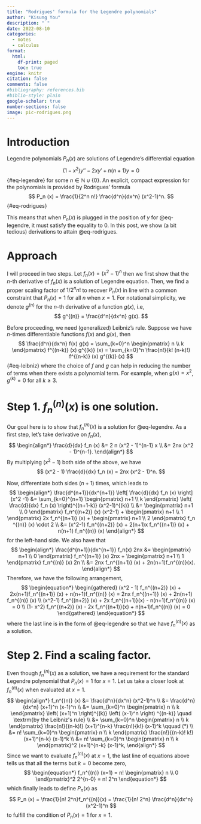 ```yaml
---
title: "Rodrigues' formula for the Legendre polynomials"
author: "Kisung You"
description: " " 
date: 2022-08-10
categories:
  - notes
  - calculus
format: 
  html:
    df-print: paged
    toc: true
engine: knitr
citation: false
comments: false
#bibliography: references.bib
#biblio-style: plain
google-scholar: true
number-sections: false
image: pic-rodrigues.png
---
```


# Introduction

Legendre polynomials $P_n (x)$ are solutions of Legendre's differential equation
$$
(1-x^2) y'' - 2x y' + n(n+1) y = 0
$$ {#eq-legendre}
for some $n \in \mathbb{N}\cup \{0\}$. An explicit, compact expression for the polynomials is provided by Rodrigues' formula
$$
P_n (x) = \frac{1}{2^n n!} \frac{d^n}{dx^n} (x^2-1)^n.
$$ {#eq-rodrigues}

This means that when $P_n (x)$ is plugged in the position of $y$ for @eq-legendre, it must satisfy the equality to 0. In this post, we show (a bit tedious) derivations to attain @eq-rodrigues.

# Approach
I will proceed in two steps. Let $f_n (x) = (x^2 - 1)^n$ then we first show that the $n$-th derivative of $f_n (x)$ is a solution of Legendre equation. Then, we find a proper scaling factor of $1/ 2^n n!$ to recover $P_n (x)$ in line with a common constraint that $P_n (x) = 1$ for all $n$ when $x=1$. For notational simplicity, we denote $g^{(n)}$ for the $n$-th derivative of a function $g(x)$, i.e,
$$
g^{(n)} = \frac{d^n}{dx^n} g(x).
$$

Before proceeding, we need (generalized) Leibniz's rule. Suppose we have $n$-times differentiable functions $f(x)$ and $g(x)$, then 
$$
\frac{d^n}{dx^n} f(x) g(x) = \sum_{k=0}^n
\begin{pmatrix}
n \\ k
\end{pmatrix}
f^{(n-k)} (x) g^{(k)} (x) = \sum_{k=0}^n \frac{n!}{k! (n-k)!} f^{(n-k)} (x) g^{(k)} (x) 
$$ {#eq-leibniz}
where the choice of $f$ and $g$ can help in reducing the number of terms when there exists a polynomial term. For example, when $g(x) = x^2$, $g^{(k)} = 0$ for all $k \geq 3$. 

# Step 1. $f_n^{(n)} (x)$ is one solution.


Our goal here is to show that $f_n^{(n)}(x)$ is a solution for @eq-legendre. As a first step, let's take derivative on $f_n (x)$,
$$
\begin{align*}
\frac{d}{dx} f_n (x) &= 2 n (x^2  - 1)^{n-1} x \\
&= 2nx (x^2 - 1)^{n-1}.
\end{align*}
$$
By multiplying $(x^2 - 1)$ both side of the above, we have
$$
(x^2 - 1) \frac{d}{dx} f_n (x)  = 2nx (x^2 - 1)^n.
$$

Now, differentiate both sides $(n+1)$ times, which leads to 
$$
\begin{align*}
\frac{d^{n+1}}{dx^{n+1}} \left[ \frac{d}{dx} f_n (x) \right]  (x^2 -1) 
&= \sum_{k=0}^{n+1}
\begin{pmatrix}
n+1 \\ k
\end{pmatrix}
\left( \frac{d}{dx} f_n (x) \right)^{(n+1-k)} (x^2-1)^{(k)} \\
&= 
\begin{pmatrix}
n+1 \\ 0
\end{pmatrix}
f_n^{(n+2)} (x) (x^2-1) + 
\begin{pmatrix}
n+1 \\ 1
\end{pmatrix}
2x f_n^{(n+1)}  (x) +
\begin{pmatrix}
n+1 \\ 2
\end{pmatrix}
f_n ^{(n)} (x) \cdot 2 \\
&= (x^2-1) f_n^{(n+2)} (x) + 2(n+1)x f_n^{(n+1)} (x) + 
n(n+1) f_n^{(n)} (x) 
\end{align*}
$$
for the left-hand side. We also have that 
$$
\begin{align*}
\frac{d^{n+1}}{dx^{n+1}} f_n(x) 2nx &=
\begin{pmatrix}
n+1 \\ 0
\end{pmatrix} 
f_n^{(n+1)} (x) 2nx + 
\begin{pmatrix}
n+1 \\ 1
\end{pmatrix}
f_n^{(n)} (x) 2n \\
&= 2nx f_n^{(n+1)} (x) + 2n(n+1)f_n^{(n)}(x). 
\end{align*}
$$
Therefore, we have the following arrangement,
$$
\begin{equation*}
	\begin{gathered}
	(x^2 - 1) f_n^{(n+2)} (x) + 2x(n+1)f_n^{(n+1)} (x) + n(n+1)f_n^{(n)} (x) = 
	2nx f_n^{(n+1)} (x) + 2n(n+1) f_n^{(n)} (x) \\
	(x^2-1) f_n^{(n+2)} (x) + 2x f_n^{(n+1)}(x) - n(n+1)f_n^{(n)} (x) = 0 \\
	(1- x^2) f_n^{(n+2)} (x) - 2x f_n^{(n+1)}(x) + n(n+1)f_n^{(n)} (x) = 0
	\end{gathered}
\end{equation*}
$$
where the last line is in the form of @eq-legendre so that we have $f_n^{(n)} (x)$ as a solution. 

# Step 2. Find a scaling factor.

Even though $f_n^{(n)} (x)$ as a solution, we have a requirement for the standard Legendre polynomial that $P_n (x)=1$ for $x=1$. Let us take a closer look at $f_n^{(n)}(x)$ when evaluated at $x=1$.
$$
\begin{align*}
f_n^{(n)} (x) &= \frac{d^n}{dx^n} (x^2-1)^n \\
&= \frac{d^n}{dx^n} (x+1)^n (x-1)^n \\
&= \sum_{k=0}^n \begin{pmatrix}
n \\ k
\end{pmatrix}
\left( (x+1)^n \right)^{(k)} \left( (x-1)^n \right) ^{(n-k)} \quad \textrm{by the Leibniz's rule} \\
&= \sum_{k=0}^n \begin{pmatrix}
n \\ k
\end{pmatrix}
\frac{n!}{(n-k)!} (x+1)^{n-k} \frac{n!}{k!} (x-1)^k \qquad (*) \\
&= n! \sum_{k=0}^n \begin{pmatrix}
n \\ k
\end{pmatrix} \frac{n!}{(n-k)! k!} (x+1)^{n-k} (x-1)^k \\
&= n! \sum_{k=0}^n \begin{pmatrix}
n \\ k
\end{pmatrix}^2 (x+1)^{n-k} (x-1)^k,
\end{align*}
$$
Since we want to evaluate $f_n^{(n)} (x)$ at $x=1$, the last line of equations above tells us that all the terms but $k=0$ become zero, 
$$
\begin{equation*}
f_n^{(n)} (x=1) = n! \begin{pmatrix}
n \\ 0
\end{pmatrix}^2 2^{n-0} = n! 2^n
\end{equation*}
$$
which finally leads to define $P_n (x)$ as
$$
P_n (x) = \frac{1}{n! 2^n}f_n^{(n)}(x)  = \frac{1}{n! 2^n} \frac{d^n}{dx^n} (x^2-1)^n
$$
to fulfill the condition of $P_n (x) =1$ for $x=1$. 